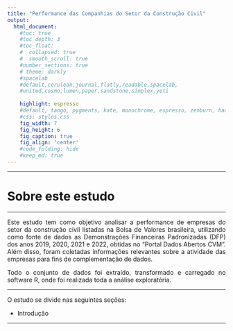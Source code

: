 ```yaml
---
title: "Performance das Companhias do Setor da Construção Civil"
output:
  html_document:                    
    #toc: true                       
    #toc_depth: 3                    
    #toc_float:                      
    #  collapsed: true
    #  smooth_scroll: true
    #number_sections: true           
    # theme: darkly
    #spacelab
    #default,cerulean,journal,flatly,readable,spacelab,
    #united,cosmo,lumen,paper,sandstone,simplex,yeti
    
    highlight: espresso
    #default, tango, pygments, kate, monochrome, espresso, zenburn, haddock, and textmate
    #css: styles.css                
    fig_width: 7                    
    fig_height: 6                   
    fig_caption: true               
    fig_align: 'center'
    #code_folding: hide              
    #keep_md: true
---
```


<style>
  body {
    text-align: justify;
  }
</style>

---

# Sobre este estudo

---

Este estudo tem como objetivo analisar a performance de empresas do setor da construção civil listadas na Bolsa de Valores brasileira, utilizando como fonte de dados as Demonstrações Financeiras Padronizadas (DFP) dos anos 2019, 2020, 2021 e 2022, obtidas no "Portal Dados Abertos CVM". Além disso, foram coletadas informações relevantes sobre a atividade das empresas para fins de complementação de dados.

Todo o conjunto de dados foi extraído, transformado e carregado no software R, onde foi realizada toda a análise exploratória.


---

O estudo se divide nas seguintes seções:

 - Introdução


---
